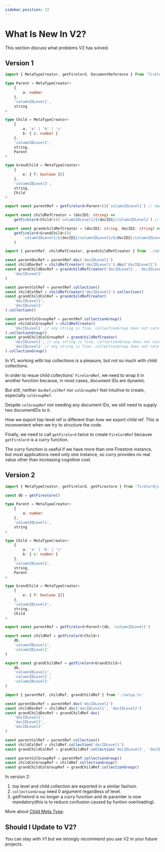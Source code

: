 ```yaml
---
sidebar_position: 13
---
```


# What Is New In V2?

This section discuss what problems V2 has solved.

## Version 1

```ts title='setup.ts'
import { MetaTypeCreator, getFirelord, DocumentReference } from 'firelordjs'

type Parent = MetaTypeCreator<
	{
		a: number
	},
	'columnIDLevel1',
	string
>

type Child = MetaTypeCreator<
	{
		a: 'a' | 'b' | 'c'
		b: { c: number }
	},
	'columnIDLevel2',
	string,
	Parent
>

type GrandChild = MetaTypeCreator<
	{
		e: { f: boolean }[]
	},
	'columnIDLevel3',
	string,
	Child
>

export const parentRef = getFirelord<Parent>()(`columnIDLevel1`) // don't ned to wrap it in a function

export const childRefCreator = (docID1: string) =>
	getFirelord<Child>()(`columnIDLevel1/${docID1}/columnIDLevel2`) // need to wrap it in a function

export const grandchildRefCreator = (docID1: string, docID2: string) =>
	getFirelord<GrandChild>()(
		`columnIDLevel1/${docID1}/columnIDLevel2/${docID2}/columnIDLevel3` // need to wrap it in a function
	)
```

```ts title='implementation.ts'
import { parentRef, childRefCreator, grandchildRefCreator } from './setup.ts'

const parentDocRef = parentRef.doc('docIDLevel1')
const childDocRef = childRefCreator('docIDLevel1').doc('docIDLevel2')
const grandChildDocRef = grandchildRefCreator('docIDLevel1', 'docIDLevel2').doc(
	'docIDLevel3'
)

const parentColRef = parentRef.collection()
const childColRef = childRefCreator('docIDLevel1').collection()
const grandChildColRef = grandchildRefCreator(
	'docIDLevel1',
	'docIDLevel2'
).collection()

const parentColGroupRef = parentRef.collectionGroup()
const childColGroupRef = childRefCreator(
	'docIDLevel1' // any string is fine, collectionGroup does not care about document ID
).collectionGroup()
const grandChildColGroupRef = grandchildRefCreator(
	'docIDLevel1', // any string is fine, collectionGroup does not care about document ID
	'docIDLevel2' // any string is fine, collectionGroup does not care about document ID
).collectionGroup()
```

In V1, working with top collections is a pleasure, but not so much with child collections.

In order to resue child collections' `FirelordRef`, we need to wrap it in another function because, in most cases, document IDs are dynamic.

But still, neither `docRef`,`colRef` nor `colGroupRef` feel intuitive to create, especially `colGroupRef`.

Despite `colGroupRef` not needing any document IDs, we still need to supply two documentIDs to it.

How we export top-level ref is different than how we export child ref. This is inconvenient when we try to structure the code.

Finally, we need to call `getFirelord` twice to create `FirelordRef` because `getFirelord` is a curry function.

The curry function is useful if we have more than one Firestore instance, but most applications need only one instance, so curry provides no real value other than increasing cognitive cost.

## Version 2

```ts title='setup.ts'
import { MetaTypeCreator, getFirelord, getFirestore } from 'firelordjs'

const db = getFirestore()

type Parent = MetaTypeCreator<
	{
		a: number
	},
	'columnIDLevel1',
	string
>

type Child = MetaTypeCreator<
	{
		a: 'a' | 'b' | 'c'
		b: { c: number }
	},
	'columnIDLevel2',
	string,
	Parent
>

type GrandChild = MetaTypeCreator<
	{
		e: { f: boolean }[]
	},
	'columnIDLevel3',
	string,
	Child
>

export const parentRef = getFirelord<Parent>(db, 'columnIDLevel1')

export const childRef = getFirelord<Child>(
	db,
	'columnIDLevel1',
	'columnIDLevel2'
)

export const grandChildRef = getFirelord<GrandChild>(
	db,
	'columnIDLevel1',
	'columnIDLevel2',
	'columnIDLevel3'
)
```

```ts title='implementation.ts'
import { parentRef, childRef, grandChildRef } from './setup.ts'

const parentDocRef = parentRef.doc('docIDLevel1')
const childDocRef = childRef.doc('docIDLevel1', 'docIDLevel2')
const grandChildDocRef = grandChildRef.doc(
	'docIDLevel1',
	'docIDLevel2',
	'docIDLevel3'
)

const parentColRef = parentRef.collection()
const childColRef = childRef.collection('docIDLevel1')
const grandChildColRef = grandChildRef.collection('docIDLevel1', 'docIDLevel2')

const parentColGroupRef = parentRef.collectionGroup()
const childColGroupRef = childRef.collectionGroup()
const grandChildColGroupRef = grandChildRef.collectionGroup()
```

In version 2:

1. top level and child collection are exported in a similar fashion.
2. `collectionGroup` need 0 argument regardless of level.
3. getFirelord is no longer a curry function and `db` paramter is now mandatory(this is to reduce confusion caused by funtion overloading).

More about [Child Meta Type](./guides/child_metatype).

## Should I Update to V2?

You can stay with V1 but we strongly recommend you use V2 in your future projects.
